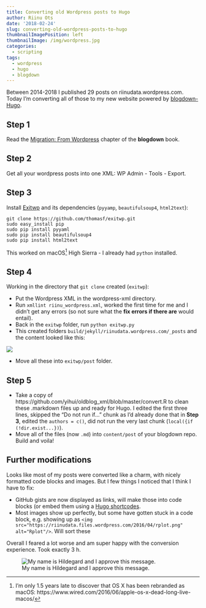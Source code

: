 ```yaml
---
title: Converting old Wordpress posts to Hugo
author: Riinu Ots
date: '2018-02-24'
slug: converting-old-wordpress-posts-to-hugo
thumbnailImagePosition: left
thumbnailImage: /img/wordpress.jpg
categories:
  - scripting
tags:
  - wordpress
  - hugo
  - blogdown
---
```




Between 2014-2018 I published 29 posts on riinudata.wordpress.com. Today I'm converting all of those to my new website powered by [blogdown-Hugo](https://riinu.netlify.com/2018/02/hello-world/).

## Step 1

Read the [Migration: From Wordpress](https://bookdown.org/yihui/blogdown/from-wordpress.html) chapter of the **blogdown** book.

## Step 2

Get all your wordpress posts into one XML: WP Admin - Tools - Export.

## Step 3 

Install [Exitwp](https://github.com/thomasf/exitwp) and its dependencies (`pyyamp`, `beautifulsoup4`, `html2text`):

```
git clone https://github.com/thomasf/exitwp.git
sudo easy_install pip
sudo pip install pyyaml
sudo pip install beautifulsoup4
sudo pip install html2text
```
This worked on macOS^[I'm only 1.5 years late to discover that OS X has been rebranded as macOS: https://www.wired.com/2016/06/apple-os-x-dead-long-live-macos/] High Sierra - I already had `python` installed.

## Step 4

Working in the directory that `git clone` created (`exitwp`):

* Put the Wordpress XML in the wordpress-xml directory.
* Run `xmllint riinu_wordpress.xml`, worked the first time for me and I didn't get any errors (so not sure what the **fix errors if there are** would entail).
* Back in the `exitwp` folder, run `python exitwp.py`
* This created folders `build/jekyll/riinudata.wordpress.com/_posts` and the content looked like this:

![](/img/exitwp.png)

* Move all these into `exitwp/post` folder.

## Step 5

* Take a copy of https://github.com/yihui/oldblog_xml/blob/master/convert.R to clean these .markdown files up and ready for Hugo. I edited the first three lines, skipped the "Do not run if..." chunk as I'd already done that in **Step 3**, edited the `authors = c()`, did not run the very last chunk (`local({if (!dir.exist...})`).
* Move all of the files (now `.md`) into `content/post` of your blogdown repo. Build and voila!

## Further modifications

Looks like most of my posts were converted like a charm, with nicely formatted code blocks and images. But I few things I noticed that I think I have to fix:

* GitHub gists are now displayed as links, will make those into code blocks (or embed them using a [Hugo shortcodes](http://blog.cronally.com/embed-gists-with-hugo/).
* Most images show up perfectly, but some have gotten stuck in a code block, e.g. showing up as `<img src="https://riinudata.files.wordpress.com/2016/04/rplot.png" alt="Rplot"/>`. Will sort these

Overall I feared a lot worse and am super happy with the conversion experience. Took exactly 3 h.


![My name is Hildegard and I approve this message.](/img/hilde_knit.jpg)
